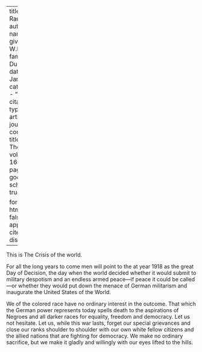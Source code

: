
---
title: 'Close Ranks'
author:
  - name:
      given: W.E.B.
      family: Du Bois
date: Jan. 1918
categories: 
  - ""
citation: 
  type: article-journal
  container-title: The Crisis
  volume: 16
  issue: 3
  page: 111
google-scholar: true

format:
  html:
    toc: false
    appendix-cite-as: display
---




This is The Crisis of the world.

For all the long years to come men will point to the at year 1918 as the great Day of Decision, the day when the world decided whether it would submit to military despotism and an endless armed peace---if peace it could be called---or whether they would put down the menace of German militarism and inaugurate the United States of the World.



We of the colored race have no ordinary interest in the outcome. That which the German power represents today spells death to the aspirations of Negroes and all darker races for equality, freedom and democracy. Let us not hesitate. Let us, while this war lasts, forget our special grievances and close our ranks shoulder to shoulder with our own white fellow citizens and the allied nations that are fighting for democracy. We make no ordinary sacrifice, but we make it gladly and willingly with our eyes lifted to the hills.

